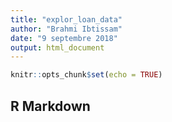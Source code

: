 ```yaml
---
title: "explor_loan_data"
author: "Brahmi Ibtissam"
date: "9 septembre 2018"
output: html_document
---
```


```r
knitr::opts_chunk$set(echo = TRUE)
```

## R Markdown

